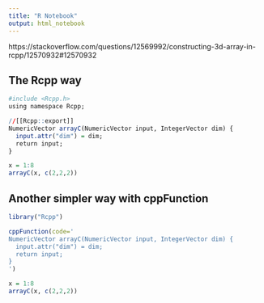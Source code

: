 ```yaml
---
title: "R Notebook"
output: html_notebook
---
```


https://stackoverflow.com/questions/12569992/constructing-3d-array-in-rcpp/12570932#12570932

## The Rcpp way

```r
#include <Rcpp.h>
using namespace Rcpp;

//[[Rcpp::export]]
NumericVector arrayC(NumericVector input, IntegerVector dim) { 
  input.attr("dim") = dim;
  return input;
}

```


```r
x = 1:8
arrayC(x, c(2,2,2))
```

## Another simpler way with cppFunction

```r
library("Rcpp")

cppFunction(code='
NumericVector arrayC(NumericVector input, IntegerVector dim) { 
  input.attr("dim") = dim;
  return input;
}
')

x = 1:8
arrayC(x, c(2,2,2))
```

